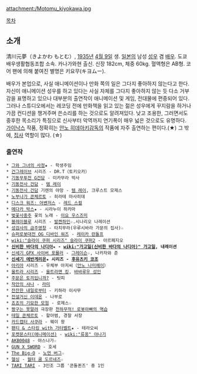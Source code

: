 attachment:/Motomu_kiyokawa.jpg

[[목차]]

== 소개 ==
清川元夢（きよかわ もとむ）, [[1935년]] [[4월 9일]] 생. [[일본]]의 남성 [[성우]] 겸 [[배우]]. 도쿄배우생활협동조합 소속. 카나가와현 출신. 신장 182cm, 체중 60kg. 혈액형은 AB형. 코어 팬에 의해 붙여진 별명은 키요무(キヨムー).

배우가 본업으로, 사실 애니메이션이나 만화 쪽의 일은 그다지 좋아하지 않는다고 한다. 자신이 애니메이션 성우를 하고 있다는 사실 자체를 그다지 좋아하지 않는 듯 다소 거부감을 표명하고 있으나 대부분의 출연작이 애니메이션 및 게임, 전대물에 편중되어 있다. 그러나 스튜디오에서는 레코딩 전에 만화책을 읽고 있는 젊은 성우에게 꾸지람을 하거나 가끔 컨디션을 챙겨주며 쓴소리를 하는 것으로도 알려져있다. 낮고 조용한, 그러면서도 중후한 목소리가 특징으로 신사부터 악역까지 연기폭이 매우 넓은 것으로도 유명하다. [[가이낙스]] 작품, 정확히는 [[안노 히데아키]]감독의 작품에 자주 출연하는 편이다.(★) 그 밖에, [[집사]] 역할이 많다. (☆)

=== 출연작 ===
 * [[그와 그녀의 사정]]★ - 학생주임
 * [[건그레이브]] 시리즈 - DR.T（토키오카）
 * [[기동무투전 G건담]] - 미카무라 박사
 * [[기동전사 건담]] - [[템 레이]]
 * [[기동전사 건담]] 기렌의 야망 - [[템 레이]], 크루스트 모제스
 * [[노부나가 콘체르토]] - 히라테 마사히데
 * [[디스크 워즈: 어벤저스]] - [[레드 스컬]]
 * [[메다카 박스]]★ - 시라누이 하카마
 * [[벚꽃사중주]] 꽃의 노래 - [[이요 우스즈미]]
 * [[블레이블루]] 시리즈 - [[발켄하인]]☆.시나리오 나레이션
 * [[성검사의 금주영창]] - 타치무라(우루시바라 가문의 집사)☆
 * [[슈퍼로봇대전 OG 디바인 워즈]] - [[레이카 란돌프]]
 * [[wiki:"슬라이 쿠퍼 시리즈" 슬라이 쿠퍼2]] - 아르페지오
 * '''[[신비한 바다의 나디아]]★ - [[wiki:"가고일(신비한 바다의 나디아)" 가고일]], 내레이션'''
 * [[신세기 GPX 사이버 포뮬러]] - [[그레이슨]]☆, 나카자와 준
 * '''[[신세기 에반게리온]]★ 시리즈 - [[후유츠키 코조]]'''
 * [[아리아]] 시리즈 - 우체부 아저씨（[[안노 나미헤이]]）
 * [[울트라 시리즈]] - [[울트라맨 킹]], [[바바루우 성인]]
 * [[주문은 토끼입니까?]] - 팃피
 * [[작안의 샤나]] - [[라미]]
 * [[잔잔한 내일로부터]] - 키하라 이사무
 * [[전설거신 이데온]] - 나부로
 * [[죠죠의 기묘한 모험]] - 로제스☆
 * [[짱구는 못말려]] 극장판 [[천하무적! 로봇아빠의 역습]]
 * [[테일 콘체르토]] - 할아범, 경찰 서장
 * [[카드캡터 사쿠라]] - 웨이 왕
 * [[팬티 & 스타킹 with 가터벨트]]★ - 테라오씨
 * [[포켓몬스터(애니메이션)]] - [[wiki:"류옹" 야나기]]
 * [[AKB0048]] - 야스나가☆
 * [[GUN X SWORD]] - 호세
 * [[The Big-O]] - [[노먼 버그]]☆
 * [[헬싱]] - [[월터 쿰 도르네즈]]☆
 * [[TARI TARI]] - 3인조 그룹 '콘돌퀸즈' 중 1인
